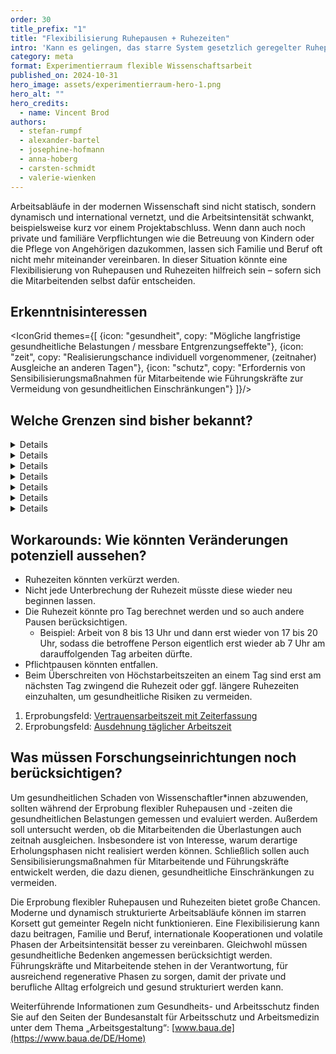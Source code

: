 ```yaml
---
order: 30
title_prefix: "1"
title: "Flexibilisierung Ruhepausen + Ruhezeiten"
intro: 'Kann es gelingen, das starre System gesetzlich geregelter Ruhepausen und Ruhezeiten aufzubrechen, ohne die Gesundheit der Mitarbeitenden zu gefährden? Im Rahmen diese Erprobungsfeldes sollen die Chancen und Herausforderungen dieser Flexibilisierung untersucht werden.'
category: meta
format: Experimentierraum flexible Wissenschaftsarbeit
published_on: 2024-10-31
hero_image: assets/experimentierraum-hero-1.png
hero_alt: ""
hero_credits:
  - name: Vincent Brod
authors:
  - stefan-rumpf
  - alexander-bartel
  - josephine-hofmann
  - anna-hoberg
  - carsten-schmidt
  - valerie-wienken
---
```


Arbeitsabläufe in der modernen Wissenschaft sind nicht statisch, sondern dynamisch und international vernetzt, und die Arbeitsintensität schwankt, beispielsweise kurz vor einem Projektabschluss. Wenn dann auch noch private und familiäre Verpflichtungen wie die Betreuung von Kindern oder die Pflege von Angehörigen dazukommen, lassen sich Familie und Beruf oft nicht mehr miteinander vereinbaren. In dieser Situation könnte eine Flexibilisierung von Ruhepausen und Ruhezeiten hilfreich sein – sofern sich die Mitarbeitenden selbst dafür entscheiden.

## Erkenntnisinteressen

<IconGrid themes={[
  {icon: "gesundheit", copy: "Mögliche langfristige gesundheitliche Belastungen / messbare Entgrenzungseffekte"},
  {icon: "zeit", copy: "Realisierungschance individuell vorgenommener, (zeitnaher) Ausgleiche an anderen Tagen"},
  {icon: "schutz", copy: "Erfordernis von Sensibilisierungsmaßnahmen für Mitarbeitende wie Führungskräfte zur Vermeidung von gesundheitlichen Einschränkungen"}
]}/>

<IconTile to="/experimentierraum-flexible-wissenschaftsarbeit#zeitsouveranitat-und-flexibilitat" eyebrow="Zuordnung im Experimentierraum" body="New Horizons — Zeitsouveränität und -flexibilität (ZuF)" icon="time"/>

## Welche Grenzen sind bisher bekannt?

<DetailsGroup>

<Details summary="Arbeitsrechtliche Grenzen">

Bislang setzt das Arbeitszeitgesetz enge Grenzen.

Ruhepausen: Gemäß § 4 ArbZG muss die Arbeit durch im Voraus feststehende Ruhepausen von mind. 30 Minuten bei einer Arbeitszeit von 6 bis 9 Stunden und 45 Minuten bei einer Arbeitszeit über 9 Stunden unterbrochen werden. Für Jugendliche unter 18 Jahren gilt nach § 11 JArbSchG eine gesonderte Regelung. Die Pause darf nicht am Anfang oder am Ende der Arbeitszeit liegen und muss mindestens 15 Minuten dauern. Die Beschäftigten müssen frei darüber entscheiden können, wo und wie sie diese Zeit verbringen wollen.

Von § 4 ArbZG kann z. B. in folgenden „außergewöhnlichen Fällen“ abgewichen werden:

- vorübergehende Arbeiten in Notfällen und in außergewöhnlichen Fällen, § 14 Abs. 1 ArbZG;
- in Forschung und Lehre, bei unaufschiebbaren Vor- und Abschlussarbeiten sowie bei unaufschiebbaren Arbeiten zur Behandlung, Betreuung und Pflege von Personen bzw. zur Behandlung und Pflege von Tieren an einzelnen Tagen (§ 14 Abs. 2 Nr. 2 ArbZG).

Bei Anwendung von § 14 darf die Arbeitszeit 48 Stunden wöchentlich im Durchschnitt von 6 Kalendermonaten oder 24 Wochen nicht überschreiten.

Ruhezeit: Gemäß § 5 ArbZG müssen Beschäftigte nach Beendigung der täglichen Arbeitszeit eine ununterbrochene Ruhezeit von mindestens 11 Stunden haben. Eine Ausnahme macht § 5, Abs. 2 u. a. bei Einrichtungen zur Behandlung, Pflege und Betreuung von Personen, der Landwirtschaft oder Tierhaltung. Hier kann die Dauer der Ruhezeit von 11 Stunden um bis zu 1 Stunde verkürzt werden, wenn jede Verkürzung der Ruhezeit innerhalb eines Kalendermonats oder innerhalb von vier Wochen durch Verlängerung einer anderen Ruhezeit auf mindestens 12 Stunden ausgeglichen wird.

Gemäß § 7 Abs. 1 ArbZG können die Tarifvertragsparteien die Ruhezeit um bis zu zwei Stunden verkürzen, wenn die Art der Arbeit dies erfordert und die Kürzung innerhalb eines festzulegenden Zeitraums ausgeglichen wird.

Vor einer darüber hinausgehenden Flexibilisierung von Ruhezeiten und Ruhepausen müsste daher das Arbeitszeitgesetz reformiert werden.

</Details>

<Details summary="Technische Grenzen">

Die Umsetzung in anders programmierten Zeiterfassungssystemen (mit automatischer Kappung, Voreinstellungen, o. ä.) stellt Forschungseinrichtungen vor technische Herausforderungen. Auch Apps, die im Wesentlichen durch den Mitarbeitenden selbst genutzt werden und einsehbar sind, können bislang eine technische Hürde darstellen.

</Details>

<Details summary="Prozessuale Grenzen">

Führungskräfte und Wissenschaftler*innen in den Forschungseinrichtungen setzen sich der Gefahr von Rechtsverstößen aus, wenn gesetzliche Regeln zu Ruhezeiten und -pausen nicht eingehalten werden.

</Details>

<Details summary="Führungs- und teambezogene Grenzen">

- Bedenken der Führungskräfte in Bezug auf persönliche Verantwortung und Fürsorgepflicht
- Gegenseitige Negativspirale im Team: Das Verhalten einzelner Personen kann implizit Druck aufbauen und so andere zur Nachahmung verleiten.

</Details>

<Details summary="Kulturelle Grenzen">

- Gewöhnung an „doppelte Buchführung“
- Angst vor Sanktionen oder persönlicher Verantwortung

</Details>

<Details summary="Arbeitsrechtliche Grenzen">

- Auf internationaler Ebene muss dieser Konflikt noch geprüft werden.

</Details>

<Details summary="Gesundheitliche Grenzen">

Es gibt Hinweise, dass bereits nach 12-Stunden-Schichten die mögliche Erholung von 12 Stunden nicht ausreicht, sodass die Ermüdung mit in den nächsten Tag genommen wird. Gesundheitliche Belastungsgrenzen sollten daher genau beobachtet und evaluiert werden.

</Details>

</DetailsGroup>

## Workarounds: Wie könnten Veränderungen potenziell aussehen?

- Ruhezeiten könnten verkürzt werden.
- Nicht jede Unterbrechung der Ruhezeit müsste diese wieder neu beginnen lassen.
- Die Ruhezeit könnte pro Tag berechnet werden und so auch andere Pausen berücksichtigen.
  - Beispiel: Arbeit von 8 bis 13 Uhr und dann erst wieder von 17 bis 20 Uhr, sodass die betroffene Person eigentlich erst wieder ab 7 Uhr am darauffolgenden Tag arbeiten dürfte.
- Pflichtpausen könnten entfallen.
- Beim Überschreiten von Höchstarbeitszeiten an einem Tag sind erst am nächsten Tag zwingend die Ruhezeit oder ggf. längere Ruhezeiten einzuhalten, um gesundheitliche Risiken zu vermeiden.

<Callout title="Zu welchen anderen Erprobungsfeldern besteht ein enger Bezug?">

1. Erprobungsfeld: [Vertrauensarbeitszeit mit Zeiterfassung](/vertrauensarbeitszeit-mit-zeiterfassung/)
2. Erprobungsfeld: [Ausdehnung täglicher Arbeitszeit](/ausdehnung-taglicher-arbeitszeit/)

</Callout>

## Was müssen Forschungseinrichtungen noch berücksichtigen?

Um gesundheitlichen Schaden von Wissenschaftler*innen abzuwenden, sollten während der Erprobung flexibler Ruhepausen und -zeiten die gesundheitlichen Belastungen gemessen und evaluiert werden. Außerdem soll untersucht werden, ob die Mitarbeitenden die Überlastungen auch zeitnah ausgleichen. Insbesondere ist von Interesse, warum derartige Erholungsphasen nicht realisiert werden können. Schließlich sollen auch Sensibilisierungsmaßnahmen für Mitarbeitende und Führungskräfte entwickelt werden, die dazu dienen, gesundheitliche Einschränkungen zu vermeiden.

Die Erprobung flexibler Ruhepausen und Ruhezeiten bietet große Chancen. Moderne und dynamisch strukturierte Arbeitsabläufe können im starren Korsett gut gemeinter Regeln nicht funktionieren. Eine Flexibilisierung kann dazu beitragen, Familie und Beruf, internationale Kooperationen und volatile Phasen der Arbeitsintensität besser zu vereinbaren. Gleichwohl müssen gesundheitliche Bedenken angemessen berücksichtigt werden. Führungskräfte und Mitarbeitende stehen in der Verantwortung, für ausreichend regenerative Phasen zu sorgen, damit der private und berufliche Alltag erfolgreich und gesund strukturiert werden kann.

<Callout>

Weiterführende Informationen zum Gesundheits- und Arbeitsschutz finden Sie auf den Seiten der Bundesanstalt für Arbeitsschutz und Arbeitsmedizin unter dem Thema „Arbeitsgestaltung“: [www.baua.de](https://www.baua.de/DE/Home)

</Callout>

<File file="2024-08-27_Machbarkeitsstudie_Experimentierraum_Webversion-1.pdf" title="Vollständigen Ergebnisbericht herunterladen"/>
